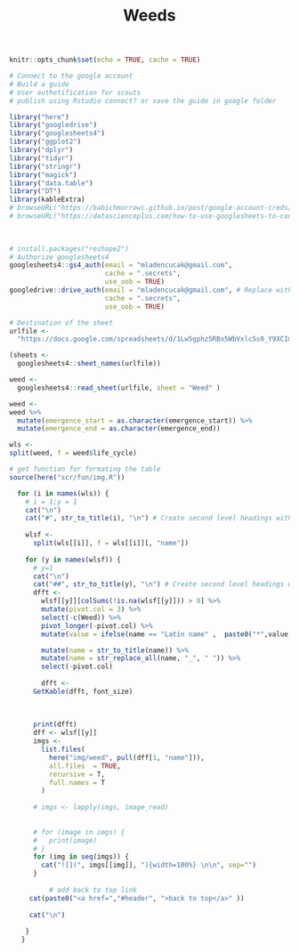 % Weeds 

```r
knitr::opts_chunk$set(echo = TRUE, cache = TRUE)
```


```r

# Connect to the google account 
# Build a guide
# User authetification for scouts 
# publish using Rstudio connect? or save the guide in google folder 

library("here")
library("googledrive")
library("googlesheets4")
library("ggplot2")
library("dplyr")
library("tidyr")
library("stringr")
library("magick")
library("data.table")
library("DT")
library(kableExtra)
# browseURL("https://babichmorrowc.github.io/post/google-account-creds/")
# browseURL("https://datascienceplus.com/how-to-use-googlesheets-to-connect-r-to-google-sheets/")
 
 

# install.packages("reshape2")
# Authorize googlesheets4
googlesheets4::gs4_auth(email = "mladencucak@gmail.com",
                        cache = ".secrets",
                        use_oob = TRUE)
googledrive::drive_auth(email = "mladencucak@gmail.com", # Replace with your email!
                        cache = ".secrets",
                        use_oob = TRUE)

# Destination of the sheet
urlfile <-
  "https://docs.google.com/spreadsheets/d/1Lw5gphz5RBx5WbVxlc5s0_Y9XCImkdCWwKZh3hgU0zE/edit?usp=sharing"

(sheets <- 
  googlesheets4::sheet_names(urlfile))

weed <- 
  googlesheets4::read_sheet(urlfile, sheet = "Weed" )

weed <- 
weed %>% 
  mutate(emergence_start = as.character(emergence_start)) %>% 
  mutate(emergence_end = as.character(emergence_end))

wls <- 
split(weed, f = weed$life_cycle)

# get function for formating the table 
source(here("scr/fun/img.R"))

```
 
 
```r
 
  
  for (i in names(wls)) {
    # i = 1;y = 1
    cat("\n")
    cat("#", str_to_title(i), "\n") # Create second level headings with the names.
    
    wlsf <-
      split(wls[[i]], f = wls[[i]][, "name"])
    
    for (y in names(wlsf)) {
      # y=1
      cat("\n")
      cat("##", str_to_title(y), "\n") # Create second level headings with the names.
      dfft <-
        wlsf[[y]][colSums(!is.na(wlsf[[y]])) > 0] %>%
        mutate(pivot.col = 3) %>%
        select(-c(Weed)) %>%
        pivot_longer(-pivot.col) %>%
        mutate(value = ifelse(name == "Latin name" ,  paste0("*",value, "*"),value)) %>% 

        mutate(name = str_to_title(name)) %>%
        mutate(name = str_replace_all(name, "_", " ")) %>%
        select(-pivot.col)    
        
        dfft <-
      GetKable(dfft, font_size)
  
      
      
      print(dfft)
      dff <- wlsf[[y]]
      imgs <-
        list.files(
          here("img/weed", pull(dff[1, "name"])),
          all.files  = TRUE,
          recursive = T,
          full.names = T
        )
      
      # imgs <- lapply(imgs, image_read)
      
      
      # for (image in imgs) {
      #   print(image)
      # }
      for (img in seq(imgs)) {
        cat("![](", imgs[[img]], "){width=100%} \n\n", sep="")
      }
      
          # add back to top link
     cat(paste0("<a href=","#header", ">back to top</a>" ))
 
     cat("\n")
       
    }
   }
```

 